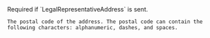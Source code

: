 
<ParamField body="PostalCode" type="string" >  
    <MaxLength255Characters />     
    Required if `LegalRepresentativeAddress` is sent.

    The postal code of the address. The postal code can contain the following characters: alphanumeric, dashes, and spaces. 
</ParamField>